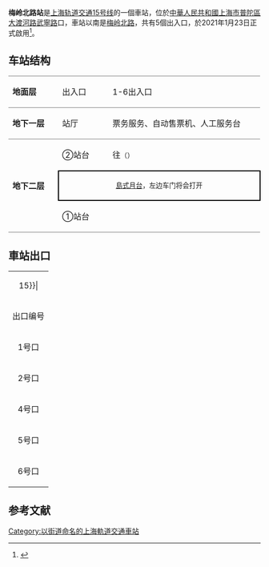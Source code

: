 {{noteTA 
|G1 =Railway}}
{{Infobox station
|name = 梅岭北路
|eng_name = North Meiling Road
|symbol_right =
|linecolour = {{上海地铁颜色|15|yes}}
|image = SM L15 North Meiling Road Station.jpg
|caption = 梅岭北路站站台大字壁
|other_name = 
|country = {{PRC}}
|borough = [[上海市|上海市]][[普陀区_(上海市)|普陀区]][[长征镇_(上海镇)|长征镇]]
|address = [[大渡河路|大渡河路]]与[[武宁路|武宁路]]交叉口南侧
|coordinates = {{coord|31.2451|N|121.3921|E|type:railwaystation}}
|elevation = 
|owned = [[上海申通地铁集团|上海申通地铁集团]]
|operator = [[上海地铁|上海地铁]]
|lines = {{上海地铁线路名|15|SL}}
|distance = 
|platform = 1個[[島式月台|島式月台]]
|tracks = 2条
|bus_routes = 
|bus_stands = 
|connections = 
|structure = 地下车站
|hall = 地下站厅
|depth = 
|levels = 
|interchange = 
|exits = 5个
|architect = 
|architectural_style = 
|colour = 
|type = 
|status = 运营中
|code = 
|classification = 
|website = 
|built = 
|opened = {{Start date|2021|1|23|df=y}}
|closed = 
|former = 
|pass_year = 
|passengers = 
|pass_system = 
|pass_rank = 
|mpassengers = 
|trains = 
|station_hours = 
|hours = 
|first = 往{{上海地铁起讫站|15|L}}：6:17<br/>往{{上海地铁起讫站|15|R}}：5:50
|last = 往{{上海地铁起讫站|15|L}}：23:16<br/>往{{上海地铁起讫站|15|R}}：22:49
|adjacent = {{Adjacent stations|system=上海地铁|line=15|left=铜川路|right=大渡河路}}
}}
'''梅岭北路站'''是[[上海轨道交通15号线|上海轨道交通15号线]]的一個車站，位於[[中華人民共和國|中華人民共和國]][[上海市|上海市]][[普陀區|普陀區]][[大渡河路|大渡河路]][[武寧路|武寧路]]口，車站以南是[[梅岭北路|梅岭北路]]，共有5個出入口，於2021年1月23日正式啟用<ref>{{cite news |title=梅岭北路 |url=http://service.shmetro.com/czxx/index.htm?id=1541&stationname=%E6%A2%85%E5%B2%AD%E5%8C%97%E8%B7%AF}}</ref>。

==车站结构==
{|cellspacing=0 cellpadding=3
|style="border-top:solid 1px gray;border-bottom:solid 1px gray;" width=100|'''地面层'''
|style="border-top:solid 1px gray;border-bottom:solid 1px gray;" width=100|出入口
|style="border-top:solid 1px gray;border-bottom:solid 1px gray;" width=350|1-6出入口
|-
|style="border-bottom:solid 1px gray;"|'''地下一层'''
|style="border-bottom:solid 1px gray;"|站厅
|style="border-bottom:solid 1px gray;"|票务服务、自动售票机、人工服务台
|-
|style="border-bottom:solid 1px gray;" rowspan=3|'''地下二层'''
|②站台
|{{arrow|L}} {{上海地铁线路名|15}}往{{站|顾村公园}}<small>（{{站|铜川路}}）</small>
|-
|style="border-right:solid 2px black;border-left:solid 2px black;border-top:solid 2px black;border-bottom:solid 2px black;" colspan=2|<center><small>[[島式月台|島式月台]]，左边车门将会打开</small></center>
|-
|style="border-bottom:solid 1px gray;"|①站台
|style="border-bottom:solid 1px gray;"|{{split text|{{0|{{arrow|R}}}} {{上海地铁线路名|15}}往{{站|紫竹高新区}}<small>（{{站|大渡河路}}）</small>|{{arrow|R}}}}
|}

== 車站出口 ==
{| class="wikitable"
|colspan=4 align="center" bgcolor={{上海地铁颜色|15}}|
|-
! 出口编号 !! 建议前往目的地 !! 照片
|-
| 1号口 || ||
|-
| 2号口 || ||
|-
| 4号口 || ||
|-
| 5号口 || ||
|-
| 6号口 || ||
|}

==参考文献==
{{commonscat|North Meiling Road Station}}
{{reflist}}

{{上海轨道交通15号线车站}}
[[Category:以街道命名的上海軌道交通車站|Category:以街道命名的上海軌道交通車站]]